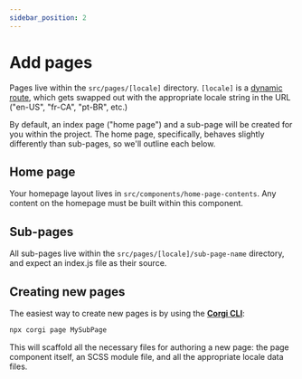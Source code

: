 ```yaml
---
sidebar_position: 2
---
```


# Add pages

Pages live within the `src/pages/[locale]` directory. `[locale]` is a [dynamic route](https://nextjs.org/docs/routing/dynamic-routes), which gets swapped out with the appropriate locale string in the URL ("en-US", "fr-CA", "pt-BR", etc.)

By default, an index page ("home page") and a sub-page will be created for you within the project. The home page, specifically, behaves slightly differently than sub-pages, so we'll outline each below.

## Home page

Your homepage layout lives in `src/components/home-page-contents`. Any content on the homepage must be built within this component.

## Sub-pages

All sub-pages live within the `src/pages/[locale]/sub-page-name` directory, and expect an index.js file as their source.

## Creating new pages

The easiest way to create new pages is by using the [**Corgi CLI**](../category/corgi-cli):

```sh
npx corgi page MySubPage
```

This will scaffold all the necessary files for authoring a new page: the page component itself, an SCSS module file, and all the appropriate locale data files.
